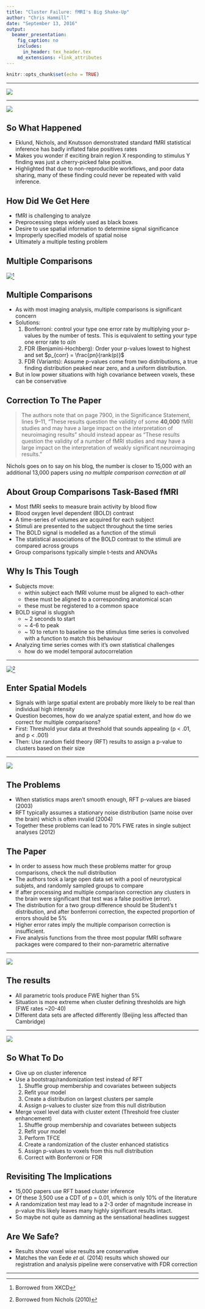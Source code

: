 ```yaml
---
title: "Cluster Failure: fMRI's Big Shake-Up"
author: "Chris Hammill"
date: "September 13, 2016"
output: 
  beamer_presentation:
    fig_caption: no
    includes: 
      in_header: tex_header.tex
    md_extensions: +link_attributes
---
```


```r
knitr::opts_chunk$set(echo = TRUE)
```

---

![](headlines.png)

---

![](title.png)

## So What Happened

- Eklund, Nichols, and Knutsson demonstrated standard fMRI statistical inference has badly inflated false
positives rates
- Makes you wonder if exciting brain region X responding to stimulus Y finding was just a cherry-picked 
false positive.
- Highlighted that due to non-reproducible workflows, and poor data sharing, many of these finding could never be repeated with valid inference.

## How Did We Get Here

- fMRI is challenging to analyze
- Preprocessing steps widely used as black boxes
- Desire to use spatial information to determine signal significance
- Improperly specified models of spatial noise
- Ultimately a multiple testing problem

## Multiple Comparisons

![](multiple_comparisons.png)[^1]

[^1]: Borrowed from XKCD

## Multiple Comparisons

- As with most imaging analysis, multiple comparisons is significant concern
- Solutions:
    1. Bonferroni: control your type one error rate by multiplying your p-values
       by the number of tests. This is equivalent to setting your type one error
       rate to $\alpha/n$ 
    2. FDR (Benjamini-Hochberg): Order your p-values lowest to highest and set $p_{corr} = \frac{pn}{rank(p)}$
    3. FDR (Variants): Assume p-values come from two distributions, a true finding
       distribution peaked near zero, and a uniform distribution. 
- But in low power situations with high covariance between voxels, these can be conservative
  
## Correction To The Paper

> The authors note that on page 7900, in the Significance Statement, 
> lines 9–11, "These results question the validity of some **40,000** fMRI 
> studies and may have a large impact on the interpretation of neuroimaging results"
> should instead appear as "These results question the validity of a number of fMRI studies
> and may have a large impact on the interpretation of weakly significant neuroimaging results."

Nichols goes on to say on his blog, the number is closer to 15,000 with an additional 13,000
papers using *no multiple comparison correction at all*

## About Group Comparisons Task-Based fMRI

- Most fMRI seeks to measure brain activity by blood flow
- Blood oxygen level dependent (BOLD) contrast
- A time-series of volumes are acquired for each subject
- Stimuli are presented to the subject throughout the time series
- The BOLD signal is modelled as a function of the stimuli
- The statistical associations of the BOLD contrast to the stimuli are compared across groups
- Group comparisons typically simple t-tests and ANOVAs

## Why Is This Tough

- Subjects move: 
    - within subject each fMRI volume must be aligned to each-other 
    - these must be aligned to a corresponding anatomical scan 
    - these must be registered to a common space
- BOLD signal is sluggish
    - ~ 2 seconds to start 
    - ~ 4-6 to peak 
    - ~ 10 to return to baseline 
  so the stimulus time series is convolved with a function to match this behaviour
- Analyzing time series comes with it's own statistical challenges
    - how do we model temporal autocorrelation
    
---

![](nichols_slide.png)^[Borrowed from Nichols (2010)]


## Enter Spatial Models

- Signals with large spatial extent are probably more likely to be real than individual high intensity
- Question becomes, how do we analyze spatial extent, and how do we correct for multiple comparisons?
- First: Threshold your data at threshold that sounds appealing (p < .01, and p < .001)
- Then: Use random field theory (RFT) results to assign a 
  p-value to clusters based on their size
  
---

![](fmr_blobs.png)

  
## The Problems

- When statistics maps aren't smooth enough, RFT p-values are biased (2003)
- RFT typically assumes a stationary noise distribution (same noise over the brain) which
  is often invalid (2004)
- Together these problems can lead to 70% FWE rates in single subject analyses (2012)

## The Paper

- In order to assess how much these problems matter for group comparisons, check the null distribution
- The authors took a large open data set with a pool of neurotypical subjets, and randomly sampled 
  groups to compare
- If after processing and multiple comparison correction any clusters in the brain were significant that
  test was a false positive (error).
- The distribution for a two group difference should be Student's t distribution, and after bonferroni
  correction, the expected proportion of errors should be 5%
- Higher error rates imply the multiple comparison correction is insufficient.
- Five analysis functions from the three most popular fMRI software packages were compared to their
  non-parametric alternative

---

![](cluster_res.png)

## The results

- All parametric tools produce FWE higher than 5%
- Situation is more extreme when cluster defining thresholds are high (FWE rates ~20-40)
- Different data sets are affected differently (Beijing less affected than Cambridge)

---

\centering ![](voxel_res.png)

## So What To Do

- Give up on cluster inference
- Use a bootstrap/randomization test instead of RFT
    1. Shuffle group membership and covariates between subjects 
    2. Refit your model
    3. Create a distribution on largest clusters per sample
    4. Assign p-values to cluster size from this null distribution
- Merge voxel level data with cluster extent (Threshold free cluster enhancement)
    1. Shuffle group membership and covariates between subjects
    2. Refit your model
    3. Perform TFCE
    4. Create a randomization of the cluster enhanced statistics
    5. Assign p-values to voxels from this null distribution
    6. Correct with Bonferroni or FDR

## Revisiting The Implications

- 15,000 papers use RFT based cluster inference
- Of these 3,500 use a CDT of p = 0.01, which is only 10% of the literature
- A randomization test may lead to a 2-3 order of magnitude increase in p-value
  this likely leaves many highly significant results intact.
- So maybe not quite as damning as the sensational headlines suggest

## Are We Safe?

- Results show voxel wise results are conservative
- Matches the van Eede *et al.* (2014) results which showed our registration
  and analysis pipeline were conservative with FDR correction
  
---

\centering{\large{Questions and Discussion}}

  